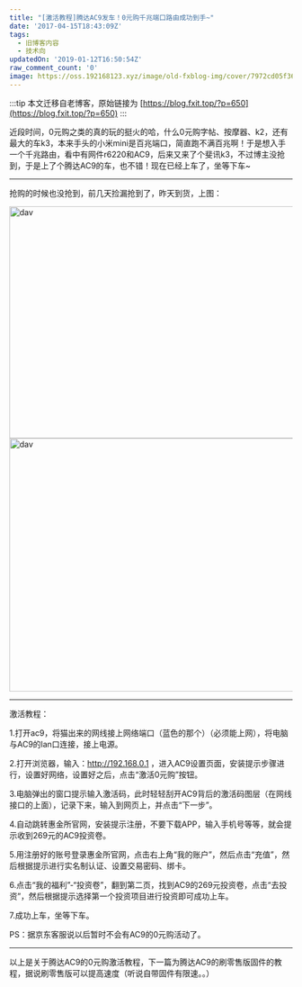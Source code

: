 ```yaml
---
title: "[激活教程]腾达AC9发车！0元购千兆端口路由成功到手~"
date: '2017-04-15T18:43:09Z'
tags:
  - 旧博客内容
  - 技术向
updatedOn: '2019-01-12T16:50:54Z'
raw_comment_count: '0'
image: https://oss.192168123.xyz/image/old-fxblog-img/cover/7972cd05f365cf0ec2e3d65e7a6af6fb.jpg
---
```


:::tip
本文迁移自老博客，原始链接为 [https://blog.fxit.top/?p=650](https://blog.fxit.top/?p=650)
:::

近段时间，0元购之类的真的玩的挺火的哈，什么0元购字帖、按摩器、k2，还有最大的车k3，本来手头的小米mini是百兆端口，简直跑不满百兆啊！于是想入手一个千兆路由，看中有网件r6220和AC9，后来又来了个斐讯k3，不过博主没抢到，于是上了个腾达AC9的车，也不错！现在已经上车了，坐等下车~

<hr />

抢购的时候也没抢到，前几天捡漏抢到了，昨天到货，上图：

<img  src="https://oss.192168123.xyz/image/old-fxblog-img/157d53e39b996df866dbc38e819b4e08.jpg" alt="dav" width="597" height="412" />

<img  src="https://oss.192168123.xyz/image/old-fxblog-img/9b4137159163c0189bf43bbaef398526.jpg" alt="dav" width="601" height="450" />

<hr />

激活教程：

1.打开ac9，将猫出来的网线接上网络端口（蓝色的那个）（必须能上网），将电脑与AC9的lan口连接，接上电源。

2.打开浏览器，输入：http://192.168.0.1 ，进入AC9设置页面，安装提示步骤进行，设置好网络，设置好之后，点击“激活0元购”按钮。

3.电脑弹出的窗口提示输入激活码，此时轻轻刮开AC9背后的激活码图层（在网线接口的上面），记录下来，输入到网页上，并点击“下一步”。

4.自动跳转惠金所官网，安装提示注册，不要下载APP，输入手机号等等，就会提示收到269元的AC9投资卷。

5.用注册好的账号登录惠金所官网，点击右上角“我的账户”，然后点击“充值”，然后根据提示进行实名制认证、设置交易密码、绑卡。

6.点击“我的福利”-“投资卷”，翻到第二页，找到AC9的269元投资卷，点击“去投资”，然后根据提示选择第一个投资项目进行投资即可成功上车。

7.成功上车，坐等下车。

PS：据京东客服说以后暂时不会有AC9的0元购活动了。

<hr />

以上是关于腾达AC9的0元购激活教程，下一篇为腾达AC9的刷零售版固件的教程，据说刷零售版可以提高速度（听说自带固件有限速。。）


